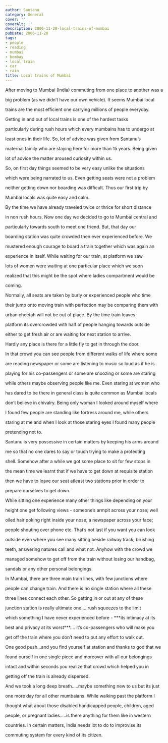 ```yaml
---
author: Santanu
category: General
cover: ''
coverAlt: ''
description: 2006-11-28-local-trains-of-mumbai
pubDate: 2006-11-28
tags:
- people
- reading
- mumbai
- bombay
- local train
- car
- rain
title: Local trains of Mumbai
---
```


After moving to Mumbai (India) commuting from one place to another was a

big problem (as we didn’t have our own vehicle). It seems Mumbai local

trains are the most efficient one carrying millions of people everyday.

Getting in and out of local trains is one of the hardest tasks

particularly during rush hours which every mumbains has to undergo at

least ones in their life. So, lot of advice was given from Santanu’s

maternal family who are staying here for more than 15 years. Being given

lot of advice the matter aroused curiosity within us.



So, on first day things seemed to be very easy unlike the situations

which were being narrated to us. Even getting seats were not a problem

neither getting down nor boarding was difficult. Thus our first trip by

Mumbai locals was quite easy and calm.



By the time we have already traveled twice or thrice for short distance

in non rush hours. Now one day we decided to go to Mumbai central and

particularly towards south to meet one friend. But, that day our

boarding station was quite crowded then ever experienced before. We

mustered enough courage to board a train together which was again an

experience in itself. While waiting for our train, at platform we saw

lots of women were waiting at one particular place which we soon

realized that this might be the spot where ladies compartment would be

coming.



Normally, all seats are taken by burly or experienced people who time

their jump onto moving train with perfection may be comparing them with

urban cheetah will not be out of place. By the time train leaves

platform its overcrowded with half of people hanging towards outside

either to get fresh air or are waiting for next station to arrive.

Hardly any place is there for a little fly to get in through the door.



In that crowd you can see people from different walks of life where some

are reading newspaper or some are listening to music so loud as if he is

playing for his co-passengers or some are snoozing or some are staring

while others maybe observing people like me. Even staring at women who

has dared to be there in general class is quite common as Mumbai locals

don’t believe in chivalry. Being only woman I looked around myself where

I found few people are standing like fortress around me, while others

staring at me and when I look at those staring eyes I found many people

pretending not to.



Santanu is very possessive in certain matters by keeping his arms around

me so that no one dares to say or touch trying to make a protecting

shell. Somehow after a while we got some place to sit for few stops in

the mean time we learnt that if we have to get down at requisite station

then we have to leave our seat atleast two stations prior in order to

prepare ourselves to get down.



  







While sitting one experience many other things like depending on your

height one get following views - someone’s armpit across your nose; well

oiled hair poking right inside your nose; a newspaper across your face;

people shouting over phone etc. That’s not last if you want you can look

outside even where you see many sitting beside railway track, brushing

teeth, answering natures call and what not. Anyhow with the crowd we

managed somehow to get off from the train without losing our handbag,

sandals or any other personal belongings.



In Mumbai, there are three main train lines, with few junctions where

people can change train. And there is no single station where all these

three lines connect each other. So getting in or out at any of these

junction station is really ultimate one…. rush squeezes to the limit

which something I have never experienced before - ***its intimacy at its

best and privacy at its worst***…. it’s co-passengers who will make you

get off the train where you don’t need to put any effort to walk out.

One good push…and you find yourself at station and thanks to god that we

found ourself in one single piece and moreover with all our belongings

intact and within seconds you realize that crowd which helped you in

getting off the train is already dispersed.



And we took a long deep breath…..maybe something new to us but its just

one more day for all other mumbaians. While walking past the platform I

thought what about those disabled handicapped people, children, aged

people, or pregnant ladies…..is there anything for them like in western

countries. In certain matters, India needs lot to do to improvise its

commuting system for every kind of its citizen.